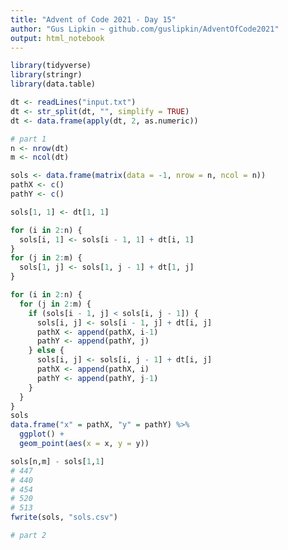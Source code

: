 ```yaml
---
title: "Advent of Code 2021 - Day 15"
author: "Gus Lipkin ~ github.com/guslipkin/AdventOfCode2021"
output: html_notebook
---
```


```r
library(tidyverse)
library(stringr)
library(data.table)

dt <- readLines("input.txt")
dt <- str_split(dt, "", simplify = TRUE)
dt <- data.frame(apply(dt, 2, as.numeric))
```


```r
# part 1
n <- nrow(dt)
m <- ncol(dt)

sols <- data.frame(matrix(data = -1, nrow = n, ncol = n))
pathX <- c()
pathY <- c()

sols[1, 1] <- dt[1, 1]

for (i in 2:n) {
  sols[i, 1] <- sols[i - 1, 1] + dt[i, 1]
}
for (j in 2:m) {
  sols[1, j] <- sols[1, j - 1] + dt[1, j]
}

for (i in 2:n) {
  for (j in 2:m) {
    if (sols[i - 1, j] < sols[i, j - 1]) {
      sols[i, j] <- sols[i - 1, j] + dt[i, j]
      pathX <- append(pathX, i-1)
      pathY <- append(pathY, j)
    } else {
      sols[i, j] <- sols[i, j - 1] + dt[i, j]
      pathX <- append(pathX, i)
      pathY <- append(pathY, j-1)
    }
  }
}
sols
data.frame("x" = pathX, "y" = pathY) %>%
  ggplot() +
  geom_point(aes(x = x, y = y))

sols[n,m] - sols[1,1]
# 447
# 440
# 454
# 520
# 513
fwrite(sols, "sols.csv")
```


```r
# part 2
```

